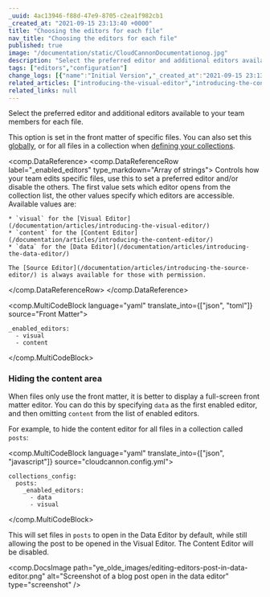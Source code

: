 ```yaml
---
_uuid: 4ac13946-f88d-47e9-8705-c2ea1f982cb1
_created_at: "2021-09-15 23:13:40 +0000"
title: "Choosing the editors for each file"
nav_title: "Choosing the editors for each file"
published: true
image: "/documentation/static/CloudCannonDocumentationog.jpg"
description: "Select the preferred editor and additional editors available to your team members for each file."
tags: ["editors","configuration"]
change_logs: [{"name":"Initial Version","_created_at":"2021-09-15 23:13:40 +0000"}]
related_articles: ["introducing-the-visual-editor","introducing-the-content-editor","introducing-the-data-editor","introducing-the-source-editor"]
related_links: null
---
```


Select the preferred editor and additional editors available to your team members for each file.

This option is set in the front matter of specific files. You can also set this [globally](/documentation/articles/integrating-your-site/), or for all files in a collection when [defining your collections](/documentation/articles/defining-your-collections/).

<comp.DataReference>
  <comp.DataReferenceRow label="_enabled_editors" type_markdown="Array of strings">
    Controls how your team edits specific files, use this to set a preferred editor and/or disable the others. The first value sets which editor opens from the collection list, the other values specify which editors are accessible. Available values are:

    * `visual` for the [Visual Editor](/documentation/articles/introducing-the-visual-editor/)
    * `content` for the [Content Editor](/documentation/articles/introducing-the-content-editor/)
    * `data` for the [Data Editor](/documentation/articles/introducing-the-data-editor/)

    The [Source Editor](/documentation/articles/introducing-the-source-editor/) is always available for those with permission.
  </comp.DataReferenceRow>
</comp.DataReference>

<comp.MultiCodeBlock language="yaml" translate_into={["json", "toml"]} source="Front Matter">
```
_enabled_editors:
  - visual
  - content
```
</comp.MultiCodeBlock>

### Hiding the content area
When files only use the front matter, it is better to display a full-screen front matter editor. You can do this by specifying `data` as the first enabled editor, and then omitting `content` from the list of enabled editors.

For example, to hide the content editor for all files in a collection called `posts`\:

<comp.MultiCodeBlock language="yaml" translate_into={["json", "javascript"]} source="cloudcannon.config.yml">
```
collections_config:
  posts:
    _enabled_editors:
      - data
      - visual
```
</comp.MultiCodeBlock>

This will set files in `posts` to open in the Data Editor by default, while still allowing the post to be opened in the Visual Editor. The Content Editor will be disabled.

<comp.DocsImage path="ye_olde_images/editing-editors-post-in-data-editor.png" alt="Screenshot of a blog post open in the data editor" type="screenshot" />
